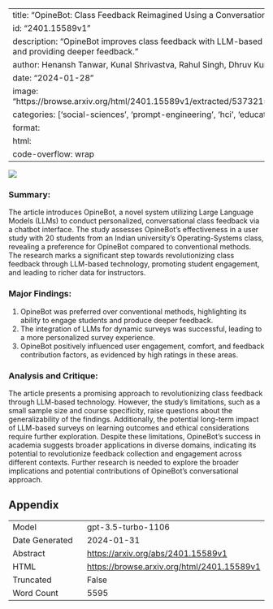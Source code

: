 
---
title: "OpineBot: Class Feedback Reimagined Using a Conversational LLM"
id: "2401.15589v1"
description: "OpineBot improves class feedback with LLM-based chatbot, engaging students and providing deeper feedback."
author: Henansh Tanwar, Kunal Shrivastva, Rahul Singh, Dhruv Kumar
date: "2024-01-28"
image: "https://browse.arxiv.org/html/2401.15589v1/extracted/5373215/Images/OpineBot_HLD.png"
categories: ['social-sciences', 'prompt-engineering', 'hci', 'education']
format:
  html:
    code-overflow: wrap
---

![](https://browse.arxiv.org/html/2401.15589v1/extracted/5373215/Images/OpineBot_HLD.png)

### **Summary:**
The article introduces OpineBot, a novel system utilizing Large Language Models (LLMs) to conduct personalized, conversational class feedback via a chatbot interface. The study assesses OpineBot's effectiveness in a user study with 20 students from an Indian university's Operating-Systems class, revealing a preference for OpineBot compared to conventional methods. The research marks a significant step towards revolutionizing class feedback through LLM-based technology, promoting student engagement, and leading to richer data for instructors.

### Major Findings:
1. OpineBot was preferred over conventional methods, highlighting its ability to engage students and produce deeper feedback.
2. The integration of LLMs for dynamic surveys was successful, leading to a more personalized survey experience.
3. OpineBot positively influenced user engagement, comfort, and feedback contribution factors, as evidenced by high ratings in these areas.

### Analysis and Critique:
The article presents a promising approach to revolutionizing class feedback through LLM-based technology. However, the study's limitations, such as a small sample size and course specificity, raise questions about the generalizability of the findings. Additionally, the potential long-term impact of LLM-based surveys on learning outcomes and ethical considerations require further exploration. Despite these limitations, OpineBot's success in academia suggests broader applications in diverse domains, indicating its potential to revolutionize feedback collection and engagement across different contexts. Further research is needed to explore the broader implications and potential contributions of OpineBot's conversational approach.

## Appendix

|          |          |
|----------|----------|
| Model     | gpt-3.5-turbo-1106       |
| Date Generated     | 2024-01-31       |
| Abstract | [https://arxiv.org/abs/2401.15589v1](https://arxiv.org/abs/2401.15589v1)        |
| HTML     | [https://browse.arxiv.org/html/2401.15589v1](https://browse.arxiv.org/html/2401.15589v1)       |
| Truncated       | False       |
| Word Count       | 5595       |